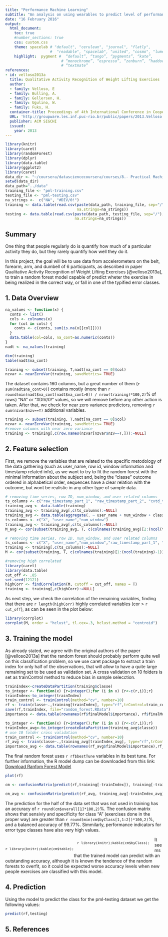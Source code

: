 ```yaml
---
title: "Performance Machine Learning"
subtitle: "An analysis on using wearables to predict level of performance"
date: "16 February 2016"
output:
  html_document:
    toc: true
    #number_sections: true
    css: custom.css
    theme: spacelab # "default", "cerulean", "journal", "flatly",
                    #  "readable", "spacelab", "united", "cosmo", "lumen", "paper",                                      #  "sandstone",  "simplex", or "yeti")
    highlight:  pygment #  “default”, “tango”, “pygments”, “kate”, 
                         # “monochrome”, “espresso”, “zenburn”, “haddock”,
                         # “textmate”
references:
- id: velloso2013a
  title: Qualitative Activity Recognition of Weight Lifting Exercises
  author: 
  - family: Velloso, E
  - family: Bulling, A.
  - family: Gellersen, H.
  - family: Ugulino, W.
  - family: Fuks, H.
  container-title: Proceedings of 4th International Conference in Cooperation with SIGCHI (Augmented Human '13) 
  URL: 'http://groupware.les.inf.puc-rio.br/public/papers/2013.Velloso.QAR-WLE.pdf'
  publisher: ACM SIGCHI
  issued:
    year: 2013
---
```


    

``` r
library(knitr)
library(caret)
library(randomForest)
library(dplyr)
library(data.table)
library(ggplot2)
library(caret)
data_dir <- "~/coursera/datasciencecoursera/courses/8.- Practical Machine Learning/project/final"
setwd(data_dir)
data_path="../data"
training_file <- "pml-training.csv"
testing_file <- "pml-testing.csv"
na_strings <-  c("NA", "#DIV/0!")
training <- data.table(read.csv(paste(data_path, training_file, sep="/"),
                                na.strings=na_strings))
testing <- data.table(read.csv(paste(data_path, testing_file, sep="/"), 
                               na.strings=na_strings))

```

## Summary

One thing that people regularly do is quantify how much of a particular activity they do, but they rarely quantify how well they do it.

In this project, the goal will be to use data from accelerometers on the belt, forearm, arm, and dumbell of 6 participants, as described in paper  Qualitative Activity Recognition of Weight Lifting Exercises [@velloso2013a], to train a random forest model capable of predict wheter the exercise in being realized in the correct way, or fall in one of the typified error classes.

## 1. Data Overview

``` r
na_values <- function(x) {
  conts <- list()
  cols <- colnames(x)
  for (col in cols) {
    conts <- c(conts, sum(is.na(x[[col]])))
  }
  data.table(col=cols, na_cont=as.numeric(conts))
}
nadt <- na_values(training)
```

```r
dim(training)
table(nadt$na_cont)
```

```r
training <- subset(training, T,nadt[na_cont == 0]$col)
nzvar <- nearZeroVar(training, saveMetrics= TRUE)
```
The dataset contains 160 columns, but a great number of them (`r sum(nadt$na_cont>0)`) contains mostly (more than `r round(min(nadt$na_cont[nadt$na_cont>0]) / nrow(training)*100,2)`% of rows) "NA" or "#DIV/0!" values, so we will remove before any other action is taken. After that, we check for near zero variance predictors, removing `r sum(nzvar$nzv==T)` additional variables. 

```r
training <- subset(training, T,nadt[na_cont == 0]$col)
nzvar <- nearZeroVar(training, saveMetrics= TRUE)
#remove columns with near zero variance
training <- training[,c(row.names(nzvar[nzvar$nzv==T,])):=NULL]
```

## 2. Feature selection

First, we remove the variables that are related to the specific metodology of the data gathering (such as user_name, row id, window information and timestamp related info), as we want to try to fit the random forest with the minimal information about the subject and, being the "classe" outcome ordered in alphabetical order, sequences have a clear relation with the outcome, but wont be realistic in any other type of sample data.

``` r
# removing time series, row ID, num_window, and user related columns
ts_columns <- c("raw_timestamp_part_1", "raw_timestamp_part_2", "cvtd_timestamp")
training_avg <- data.table(training)
training_avg <- training_avg[,c(ts_columns):=NULL]
training_avg <- data.table(aggregate(. ~ user_name + num_window + classe,FUN=mean, data=training))
ts_columns <- c("X", "user_name","num_window")
training_avg <- training_avg[,c(ts_columns):=NULL]
M_avg <- cor(subset(training_avg, T, c(colnames(training_avg)[2:(ncol(training_avg))])))
```

``` r
# removing time series, row ID, num_window, and user related columns
ts_columns <- c("X", "user_name","num_window","raw_timestamp_part_1", "raw_timestamp_part_2", "cvtd_timestamp")
training <- training[,c(ts_columns):=NULL]
M <- cor(subset(training, T, c(colnames(training)[1:(ncol(training)-1)])))
```

```r
#removing high correlated
library(caret)
library(data.table)
cut_off <- .85
set.seed(12121)
highCorr <- findCorrelation(M, cutoff = cut_off, names = T)
training <- training[,c(highCorr):=NULL]
```

As next step, we check the correlation of the remaining variables, finding that there are `r length(highCorr)` highly correlated variables (cor > `r cut_off`), as can be seen in the plot below:

```r
library(corrplot)
corrplot(M, order = "hclust", tl.cex=.3, hclust.method = "centroid")
``` 

## 3. Training the model

As already stated, we agree with the original authors of the paper [@velloso2013a] that the random forest should probably perform quite well on this classification problem, so we use caret package to extract a train index for only half of the observations, that will allow to have a quite large remaining set to be used as validation set. A cross validation on 10 folders is set as trainControl method to reduce bias in sample selecction. 

``` r
trainIndex<-createDataPartition(training$classe)
to_integer <- function(x) {r=integer();for (i in x) {r<-c(r,i)};r}
trainIndex<-to_integer(trainIndex)
train_control <- trainControl(method="cv", number=10)
rf <- train(classe~.,training[trainIndex], type="rf",trControl=train_control)
save(rf,trainIndex, file="random_forest.RData")
importance <- data.table(rownames(rf$finalModel$importance), rf$finalModel$importance)
```

``` r
to_integer <- function(x) {r=integer();for (i in x) {r<-c(r,i)};r}
trainIndex_avg<-to_integer(createDataPartition(training_avg$classe))
# use 10 folder cross validation
train_control <- trainControl(method="cv", number=10)
rf_avg <- train(classe~.,training_avg[trainIndex_avg], type="rf",trControl=train_control)
importance_avg <- data.table(rownames(rf_avg$finalModel$importance),rf_avg$finalModel$importance)
```

The final random forest uses `r rf$bestTune` variables in its best tune. For further information, the R model dump can be downloaded from this link: <a href="./random_rofest.RData">Download Ranfom Forest Model</a>

```r
plot(rf)
```

``` r
cm <- confusionMatrix(predict(rf,training[-trainIndex]), training[-trainIndex]$classe)
```

``` r
cm_avg <- confusionMatrix(predict(rf_avg, training_avg[-trainIndex_avg]), training_avg[-trainIndex_avg]$classe)
```

The prediction for the half of the data set that was not used in training has an accuracy of `r round(cm$overall[1]*100,2)`%. The confusion matrix shows that sensiviy and specificity for class "A" (exercises done in the proper way) are greater than `r round(min(cm$byClass[1,1:2])*100,2)`%, and a balanced accuracy of 99.77%. Simmilarly, performance indicators for error type classes have also very high values.

<span>
<div style="font-size: small;margin-top: 19px;float: left;">
   `r library(knitr);kable(cm$table);`
</div>
<style>.byClass td {min-width: 60px;} .table {border: solid 1px lightgrey}</style>
<div class="byClass" style="margin-left: 5%;float: left;margin: 0 3% 2px 2%;font-size: small;min-width: 60px;max-width: 70%;">
   `r library(knitr);kable(cm$byClass);`
</div>
</span>


It seems that the trained model can predict with an outstanding accuracy, although it is known the tendence of the random forests to overfit, so it could be expected worse accuracy levels when new people exercises are classified with this model.


## 4. Prediction

Using the model to predict the class for the pml-testing dataset we get the following values:

``` r
predict(rf,testing)
```


## 5. References
<nbsp>

